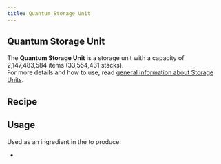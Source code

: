 ```yaml
---
title: Quantum Storage Unit
---
```


<ItemImage file="quantum_storage_unit" alt="Quantum Storage Unit" size="200" />

## Quantum Storage Unit

The **Quantum Storage Unit** is a storage unit with a capacity of 2,147,483,584 items (33,554,431 stacks).  
For more details and how to use, read [general information about Storage Units](/blocks/item_storage).

## Recipe

<CraftingTable recipe="input techreborn:tungsten_plate techreborn:tungsten_plate techreborn:tungsten_plate input techreborn:industrial_storage_unit techreborn:industrial_machine_frame techreborn:industrial_storage_unit input techreborn:data_storage_chip techreborn:digital_display techreborn:data_storage_chip output techreborn:quantum_storage_unit"/>

## Usage

Used as an ingredient in the <McItem slug="minecraft:crafting_table" inline={true}/> to produce:

- <McItem slug="techreborn:quantum_tank_unit" inline={true}/>
